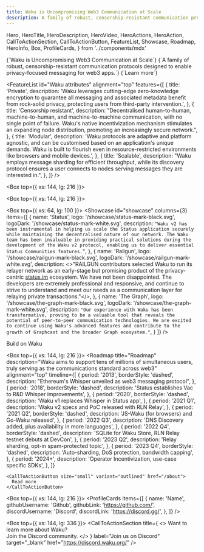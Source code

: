 ```yaml
---
title: Waku is Uncompromising Web3 Communication at Scale
description: A family of robust, censorship-resistant communication protocols designed to enable privacy-focused messaging for web3 apps.
---
```


  Hero,
  HeroTitle,
  HeroDescription,
  HeroVideo,
  HeroActions,
  HeroAction,
  CallToActionSection,
  CallToActionButton,
  FeatureList,
  Showcase,
  Roadmap,
  HeroInfo,
  Box,
  ProfileCards,
} from '../components/mdx'

<Hero size="large">
  <HeroInfo>
    <HeroTitle>
      {`Waku is Uncompromising Web3 Communication at Scale`}
    </HeroTitle>
    <HeroDescription>
      {`A family of robust, censorship-resistant communication protocols designed to enable privacy-focused messaging for web3 apps.`} 
    </HeroDescription>
    <HeroActions>
      <HeroAction href="https://docs.waku.org/" target="_blank">
        {`Learn more`} 
      </HeroAction>
    </HeroActions>
  </HeroInfo>
  <HeroVideo
    placeholderSrc="/hero/prome01-1080x1080-placeholder.png"
    desktop={{ scale: '1.43', height: '160%', offsetY: "-220px"  }}
    mobile={{ scale: '1.43', offsetY: "-70px", height: '200%' }}
  >
    <source src="/hero/prome01-2048x2048-24fps-1M.mov" type='video/mp4; codecs="hvc1"' />
    <source src="/hero/prome01-2048x2048-24fps-1M.webm" type="video/webm" />  
  </HeroVideo>
</Hero>

<FeatureList
  id="Waku attributes"
  alignment="top"
  features={[
    {
      title: 'Private',
      description:
        'Waku leverages cutting-edge zero-knowledge encryption to guarantee all messaging and associated metadata benefit from rock-solid privacy, protecting users from third-party intervention.',
    },
    {
      title: 'Censorship resistant',
      description:
        "Decentralised human-to-human, machine-to-human, and machine-to-machine communication, with no single point of failure. Waku\'s native incentivization mechanism stimulates an expanding node distribution, promoting an increasingly secure network.",
    },
    {
      title: 'Modular',
      description:
        'Waku protocols are adaptive and platform agnostic, and can be customised based on an application\'s unique demands. Waku is built to flourish even in resource-restricted environments like browsers and mobile devices.',
    },
    {
      title: 'Scalable',
      description:
        "Waku employs message sharding for efficient throughput, while its discovery protocol ensures a user connects to nodes serving messages they are interested in.",
    },
  ]}
/>

<Box top={{ xs: 144, lg: 216 }}>
  <CallToActionSection
    title="Logos Network State"
    columns={1}
    description="Waku is powering the communication layer of the Logos Network State. Logos is a grassroots movement to provide trust-minimised, corruption-resistant governing services and social institutions to peaceful people worldwide. Learn more about our ambitious vision."
    label="Explore Logos"
    href="https://logos.co/"
    target="_blank"
  />
</Box>

<Box top={{ xs: 144, lg: 216 }}>
  <CallToActionSection
    title="User Endorsements"
  />
</Box>

<Box top={{ xs: 64, lg: 100 }}>
  <Showcase
    id="showcase"
    columns={3}
    items={[
      {
        name: 'Status',
        logo: '/showcase/status-mark-black.svg',
        logoDark: '/showcase/status-mark-white.svg',
        description:
          `"Waku v2 has been instrumental in helping us scale the Status application securely while maintaining the decentralised nature of our network. The Waku team has been invaluable in providing practical solutions during the development of the Waku v2 protocol, enabling us to deliver essential Status Communities features.”`,
      },
      {
        name: 'Railgun',
        logo: '/showcase/railgun-mark-black.svg',
        logoDark: '/showcase/railgun-mark-white.svg',
        description:
          <>"RAILGUN contributors selected Waku to run its relayer network as an early-stage but promising product of the privacy-centric <a href="https://status.im" target="_blank">status.im</a> ecosystem. We have not been disappointed. The developers are extremely professional and responsive, and continue to strive to understand and meet our needs as a communication layer for relaying private transactions."</>,
      },
      {
        name: 'The Graph',
        logo: '/showcase/the-graph-mark-black.svg',
        logoDark: '/showcase/the-graph-mark-white.svg',
        description:
          `"Our experience with Waku has been transformative, proving to be a valuable tool that reveals the potential of peer-to-peer communication technologies. We are excited to continue using Waku's advanced features and contribute to the growth of Graphcast and the broader Graph ecosystem."`,
      }
    ]}
  />

  <CallToActionButton href="https://docs.waku.org/" variant="outlined">Build on Waku</CallToActionButton>
</Box>

<Box top={{ xs: 144, lg: 216 }}>
  <Roadmap
    title="Roadmap"
    description="Waku aims to support tens of millions of simultaneous users, truly serving as the communications standard across web3"
    alignment="top"
    timeline={[
      {
        period: '2013',
        borderStyle: 'dashed',
        description: "Ethereum's Whisper unveiled as web3 messaging protocol",
      },
      {
        period: '2018',
        borderStyle: 'dashed',
        description: 'Status establishes Vac to R&D Whisper improvements',
      },
      {
        period: '2020',
        borderStyle: 'dashed',
        description: 'Waku v1 replaces Whisper in Status app',
      },
      {
        period: '2021 Q1',
        description: 'Waku v2 specs and PoC released with RLN Relay',
      },
      {
        period: '2021 Q2',
        borderStyle: 'dashed',
        description: 'JS-Waku (for browsers) and Go-Waku released',
      },
      {
        period: '2022 Q3',
        description: 'DNS Discovery added, plus availability in more languages',
      },
      {
        period: '2022 Q4',
        borderStyle: 'dashed',
        description:
          'SQLite for Waku Store, RLN Relay testnet debuts at DevCon',
      },
      {
        period: '2023 Q2',
        description: 'Relay sharding, opt-in spam-protected topic',
      },
      {
        period: '2023 Q4',
        borderStyle: 'dashed',
        description: 'Auto-sharding, DoS protection, bandwidth capping',
      },
      {
        period: '2024+',
        description: 'Operator Incentivization, use-case specific SDKs',
      },
    ]}
  >
    <CallToActionButton size="small" variant="outlined" href="/about">
      Read more
    </CallToActionButton>
  </Roadmap>
</Box>

<Box top={{ xs: 144, lg: 216 }}>
  <CallToActionSection
    title="Team"
    columns={1}
  />
  <ProfileCards
    items={[
      {
        name: 'Name',
        githubUsername: 'Github',
        githubLink: 'https://github.com/',
        discordUsername: 'Discord',
        discordLink: 'https://discord.gg/',
      },
    ]}
  />
</Box>

<Box top={{ xs: 144, lg: 336 }}>
  <CallToActionSection
    title={
      <>
        Want to learn more about Waku? <br/> 
        Join the Discord community.
      </>
    }
    label="Join us on Discord"
    target="_blank"
    href="https://discord.waku.org/"
  />
</Box>
